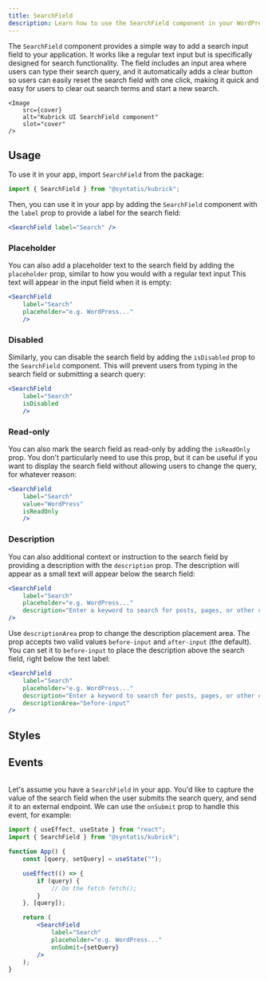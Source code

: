 ```yaml
---
title: SearchField
description: Learn how to use the SearchField component in your WordPress admin application.
---
```



<Lead
	storybook="/docs/components-searchfield--docs"
	stackblitz="/edit/syntatis-kubrick-search-field?file=src/App.jsx">
	The `SearchField` component provides a simple way to add a search input field
	to your application. It works like a regular text input but is specifically
	designed for search functionality. The field includes an input area where
	users can type their search query, and it automatically adds a clear button so
	users can easily reset the search field with one click, making it quick and
	easy for users to clear out search terms and start a new search.

	<Image
		src={cover}
		alt="Kubrick UI SearchField component"
		slot="cover"
	/>
</Lead>

## Usage

To use it in your app, import `SearchField` from the package:

```jsx
import { SearchField } from "@syntatis/kubrick";
```

Then, you can use it in your app by adding the `SearchField` component with the `label` prop to provide a label for the search field:

```jsx
<SearchField label="Search" />
```

### Placeholder

You can also add a placeholder text to the search field by adding the `placeholder` prop, similar to how you would with a regular text input This text will appear in the input field when it is empty:

```jsx {3}
<SearchField
	label="Search"
	placeholder="e.g. WordPress..."
	/>
```

### Disabled

Similarly, you can disable the search field by adding the `isDisabled` prop to the `SearchField` component. This will prevent users from typing in the search field or submitting a search query:

```jsx {3}
<SearchField
	label="Search"
	isDisabled
	/>
```

### Read-only

You can also mark the search field as read-only by adding the `isReadOnly` prop. You don't particularly need to use this prop, but it can be useful if you want to display the search field without allowing users to change the query, for whatever reason:

```jsx {4}
<SearchField
	label="Search"
	value="WordPress"
	isReadOnly
	/>
```

### Description

You can also additional context or instruction to the search field by providing a description with the `description` prop. The description will appear as a small text will appear below the search field:

```jsx {4}
<SearchField
	label="Search"
	placeholder="e.g. WordPress..."
	description="Enter a keyword to search for posts, pages, or other content."
/>
```

Use `descriptionArea` prop to change the description placement area. The prop accepts two valid values `before-input` and `after-input` (the default). You can set it to `before-input` to place the description above the search field, right below the text label:

```jsx {5}
<SearchField
	label="Search"
	placeholder="e.g. WordPress..."
	description="Enter a keyword to search for posts, pages, or other content."
	descriptionArea="before-input"
/>
```

## Styles

<Table
	component="SearchField"
	items={[
		["root", "The root element of the component."],
		["label", "The wrapper element of the label."],
		["input", "The input element."],
		["description", "The wrapper element of the description content."],
	]}
	/>

## Events

<Table
	variant="events"
	component="SearchField"
	items={[
		["onChange", "Triggered when the input value changes. The event handler receives the new input value as an argument."],
		["onSubmit", "Triggered when the user submits the search query. The event handler receives the search query as an argument."],
		["onClear", "Triggered when the user clears the search field. The event handler receives the search query as an argument."],
	]}
	/>

Let's assume you have a `SearchField` in your app. You'd like to capture the value of the search field when the user submits the search query, and send it to an external endpoint. We can use the `onSubmit` prop to handle this event, for example:

```jsx {17}
import { useEffect, useState } from "react";
import { SearchField } from "@syntatis/kubrick";

function App() {
	const [query, setQuery] = useState("");

	useEffect(() => {
		if (query) {
			// Do the fetch fetch();
		}
	}, [query]);

	return (
		<SearchField
			label="Search"
			placeholder="e.g. WordPress..."
			onSubmit={setQuery}
		/>
	);
}
```
